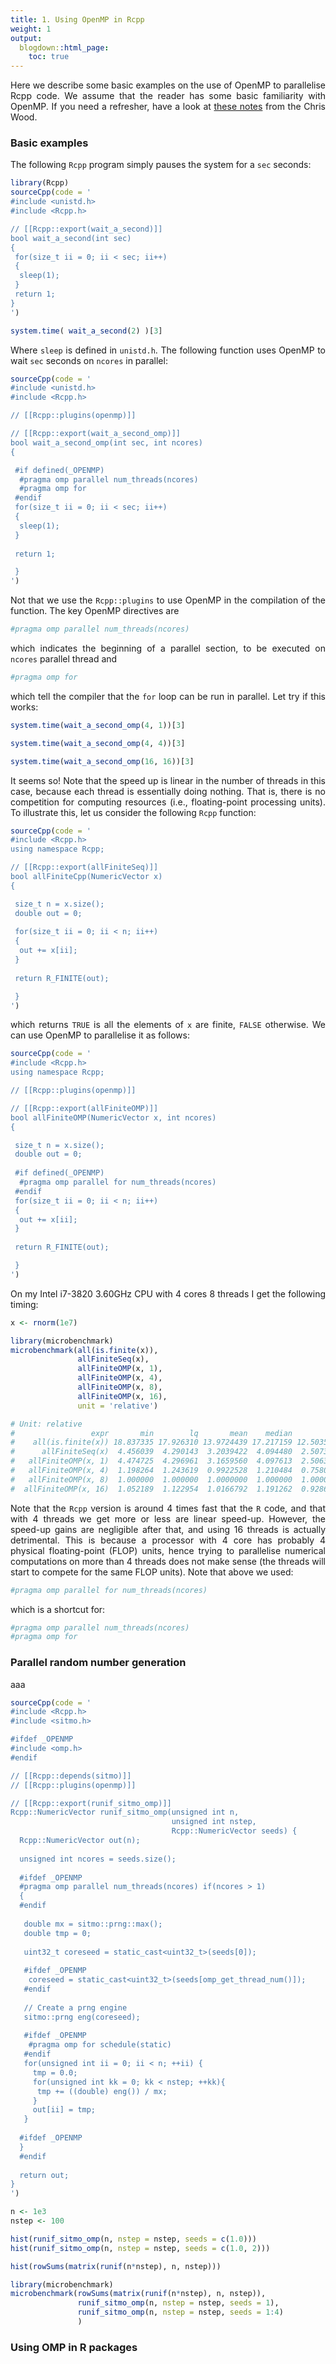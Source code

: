 ```yaml
---
title: 1. Using OpenMP in Rcpp
weight: 1
output:
  blogdown::html_page:
    toc: true
---
```


<style>
body {
text-align: justify}
</style>

Here we describe some basic examples on the use of OpenMP to parallelise Rcpp code. We assume that the reader has some basic familiarity with OpenMP. If you need a refresher, have a look at [these notes](http://chryswoods.com/beginning_openmp/) from the Chris Wood.

### Basic examples

The following `Rcpp` program simply pauses the system for a `sec` seconds:
```r
library(Rcpp)
sourceCpp(code = '
#include <unistd.h>
#include <Rcpp.h>

// [[Rcpp::export(wait_a_second)]]
bool wait_a_second(int sec)
{
 for(size_t ii = 0; ii < sec; ii++)
 { 
  sleep(1);
 }
 return 1;
}
')

system.time( wait_a_second(2) )[3]
```
Where `sleep` is defined in `unistd.h`. The following function uses OpenMP to wait `sec` seconds on `ncores` in parallel:
```r
sourceCpp(code = '
#include <unistd.h>
#include <Rcpp.h>

// [[Rcpp::plugins(openmp)]]

// [[Rcpp::export(wait_a_second_omp)]]
bool wait_a_second_omp(int sec, int ncores)
{

 #if defined(_OPENMP)
  #pragma omp parallel num_threads(ncores)
  #pragma omp for
 #endif
 for(size_t ii = 0; ii < sec; ii++)
 { 
  sleep(1);
 }
 
 return 1;

 }
')
```
Not that we use the `Rcpp::plugins` to use OpenMP in the compilation of the function. The key OpenMP directives are 
```r
#pragma omp parallel num_threads(ncores)
```
which indicates the beginning of a parallel section, to be executed on `ncores` parallel thread and
```r
#pragma omp for
```
which tell the compiler that the `for` loop can be run in parallel. Let try if this works:
```r
system.time(wait_a_second_omp(4, 1))[3]

system.time(wait_a_second_omp(4, 4))[3]

system.time(wait_a_second_omp(16, 16))[3]
```
It seems so! Note that the speed up is linear in the number of threads in this case, because each thread is essentially doing nothing. That is, there is no competition for computing resources (i.e., floating-point processing units). To illustrate this, let us consider the following `Rcpp` function:
```r
sourceCpp(code = '
#include <Rcpp.h>
using namespace Rcpp;

// [[Rcpp::export(allFiniteSeq)]]
bool allFiniteCpp(NumericVector x)
{

 size_t n = x.size();
 double out = 0;
 
 for(size_t ii = 0; ii < n; ii++)
 {
  out += x[ii];
 }
 
 return R_FINITE(out);

 }
')
```
which returns `TRUE` is all the elements of `x` are finite, `FALSE` otherwise. We can use OpenMP to parallelise it as follows:
```r
sourceCpp(code = '
#include <Rcpp.h>
using namespace Rcpp;

// [[Rcpp::plugins(openmp)]]

// [[Rcpp::export(allFiniteOMP)]]
bool allFiniteOMP(NumericVector x, int ncores)
{

 size_t n = x.size();
 double out = 0;
 
 #if defined(_OPENMP)
  #pragma omp parallel for num_threads(ncores)
 #endif
 for(size_t ii = 0; ii < n; ii++)
 {
  out += x[ii];
 }
 
 return R_FINITE(out);

 }
')
```
On my Intel i7-3820 3.60GHz CPU with 4 cores 8 threads I get the following timing: 
```r
x <- rnorm(1e7)

library(microbenchmark)
microbenchmark(all(is.finite(x)),
               allFiniteSeq(x),
               allFiniteOMP(x, 1), 
               allFiniteOMP(x, 4),
               allFiniteOMP(x, 8), 
               allFiniteOMP(x, 16),
               unit = 'relative')

# Unit: relative
#                 expr       min        lq       mean    median         uq       max neval
#    all(is.finite(x)) 18.837335 17.926310 13.9724439 17.217159 12.5035659 6.9339805   100
#      allFiniteSeq(x)  4.456039  4.290143  3.2039422  4.094480  2.5073357 1.9833380   100
#   allFiniteOMP(x, 1)  4.474725  4.296961  3.1659560  4.097613  2.5063335 1.8042596   100
#   allFiniteOMP(x, 4)  1.198264  1.243619  0.9922528  1.210484  0.7580539 1.0319743   100
#   allFiniteOMP(x, 8)  1.000000  1.000000  1.0000000  1.000000  1.0000000 1.0000000   100
#  allFiniteOMP(x, 16)  1.052189  1.122954  1.0166792  1.191262  0.9286961 0.6897481   100
```
Note that the `Rcpp` version is around 4 times fast that the `R` code, and that with 4 threads we get more or less are linear speed-up. However, the speed-up gains are negligible after that, and using 16 threads is actually detrimental. This is because a processor with 4 core has probably 4 physical floating-point (FLOP) units, hence trying to parallelise numerical computations on more than 4 threads does not make sense (the threads will start to compete for the same FLOP units). Note that above we used:
```r
#pragma omp parallel for num_threads(ncores)
```
which is a shortcut for:
```r
#pragma omp parallel num_threads(ncores)
#pragma omp for
```


### Parallel random number generation

aaa


```r
sourceCpp(code = '
#include <Rcpp.h>
#include <sitmo.h>

#ifdef _OPENMP
#include <omp.h>
#endif

// [[Rcpp::depends(sitmo)]]
// [[Rcpp::plugins(openmp)]]

// [[Rcpp::export(runif_sitmo_omp)]]
Rcpp::NumericVector runif_sitmo_omp(unsigned int n,
                                    unsigned int nstep,
                                    Rcpp::NumericVector seeds) {
  Rcpp::NumericVector out(n);
  
  unsigned int ncores = seeds.size();
  
  #ifdef _OPENMP
  #pragma omp parallel num_threads(ncores) if(ncores > 1)
  {
  #endif
  
   double mx = sitmo::prng::max();
   double tmp = 0;
   
   uint32_t coreseed = static_cast<uint32_t>(seeds[0]);
   
   #ifdef _OPENMP
    coreseed = static_cast<uint32_t>(seeds[omp_get_thread_num()]);
   #endif
   
   // Create a prng engine
   sitmo::prng eng(coreseed);
  
   #ifdef _OPENMP
    #pragma omp for schedule(static)
   #endif
   for(unsigned int ii = 0; ii < n; ++ii) {
     tmp = 0.0;
     for(unsigned int kk = 0; kk < nstep; ++kk){
      tmp += ((double) eng()) / mx;
     }
     out[ii] = tmp;
   }
    
  #ifdef _OPENMP
  }
  #endif
  
  return out;
}
')


```


```r
n <- 1e3
nstep <- 100

hist(runif_sitmo_omp(n, nstep = nstep, seeds = c(1.0)))
hist(runif_sitmo_omp(n, nstep = nstep, seeds = c(1.0, 2)))

hist(rowSums(matrix(runif(n*nstep), n, nstep)))

library(microbenchmark)
microbenchmark(rowSums(matrix(runif(n*nstep), n, nstep)),
               runif_sitmo_omp(n, nstep = nstep, seeds = 1),
               runif_sitmo_omp(n, nstep = nstep, seeds = 1:4)
               )
```

### Using OMP in R packages


